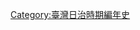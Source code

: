 {{commonscat|1926 in Taiwan}}
{{year in country category|1|9|2|6|台灣|亞洲|日本|}}

[[Category:臺灣日治時期編年史|Category:臺灣日治時期編年史]]